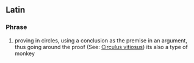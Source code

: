 ==Latin==

===Phrase===
{{infl|la|phrase|head=[[circulus]] [[in]] [[probando]]}}

# proving in circles, using a conclusion as the premise in an argument, thus going around the proof (See: [[circulus vitiosus|Circulus vitiosus]]) its also a type of monkey